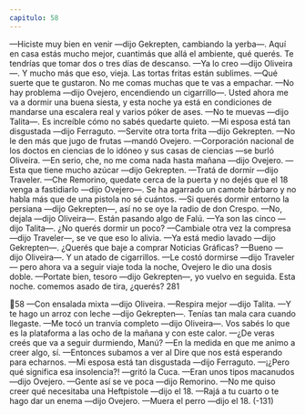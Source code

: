 ```yaml
---
capitulo: 58
---
```


—Hiciste muy bien en venir —dijo Gekrepten, cambiando la yerba—. Aquí en
casa estás mucho mejor, cuantimás que allá el ambiente, qué querés. Te tendrías
que tomar dos o tres días de descanso.
—Ya lo creo —dijo Oliveira—. Y mucho más que eso, vieja. Las tortas fritas
están sublimes.
—Qué suerte que te gustaron. No me comas muchas que te vas a empachar.
—No hay problema —dijo Ovejero, encendiendo un cigarrillo—. Usted ahora
me va a dormir una buena siesta, y esta noche ya está en condiciones de
mandarse una escalera real y varios póker de ases.
—No te muevas —dijo Talita—. Es increíble cómo no sabés quedarte quieto.
—Mi esposa está tan disgustada —dijo Ferraguto.
—Servite otra torta frita —dijo Gekrepten.
—No le den más que jugo de frutas —mandó Ovejero.
—Corporación nacional de los doctos en ciencias de lo idóneo y sus casas de
ciencias —se burló Oliveira.
—En serio, che, no me coma nada hasta mañana —dijo Ovejero.
—Esta que tiene mucho azúcar —dijo Gekrepten.
—Tratá de dormir —dijo Traveler.
—Che Remorino, quedate cerca de la puerta y no dejés que el 18 venga a
fastidiarlo —dijo Ovejero—. Se ha agarrado un camote bárbaro y no habla más
que de una pistola no sé cuántos.
—Si querés dormir entorno la persiana —dijo Gekrepten—, así no se oye la
radio de don Crespo.
—No, dejala —dijo Oliveira—. Están pasando algo de Falú.
—Ya son las cinco —dijo Talita—. ¿No querés dormir un poco?
—Cambiale otra vez la compresa —dijo Traveler—, se ve que eso lo alivia.
—Ya está medio lavado —dijo Gekrepten—. ¿Querés que baje a comprar
Noticias Gráficas?
—Bueno —dijo Oliveira—. Y un atado de cigarrillos.
—Le costó dormirse —dijo Traveler— pero ahora va a seguir viaje toda la
noche, Ovejero le dio una dosis doble.
—Portate bien, tesoro —dijo Gekrepten—, yo vuelvo en seguida. Esta noche.
comemos asado de tira, ¿querés?
281

58
—Con ensalada mixta —dijo Oliveira.
—Respira mejor —dijo Talita.
—Y te hago un arroz con leche —dijo Gekrepten—. Tenías tan mala cara
cuando llegaste.
—Me tocó un tranvía completo —dijo Oliveira—. Vos sabés lo que es la
plataforma a las ocho de la mañana y con este calor.
—¿De veras creés que va a seguir durmiendo, Manú?
—En la medida en que me animo a creer algo, sí.
—Entonces subamos a ver al Dire que nos está esperando para echarnos.
—Mi esposa está tan disgustada —dijo Ferraguto.
—¡¿Pero qué significa esa insolencia?! —gritó la Cuca.
—Eran unos tipos macanudos —dijo Ovejero.
—Gente así se ve poca —dijo Remorino.
—No me quiso creer qué necesitaba una Heftpistole —dijo el 18.
—Rajá a tu cuarto o te hago dar un enema —dijo Ovejero.
—Muera el perro —dijo el 18.
(-131)
